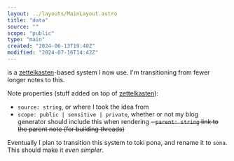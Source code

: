 ```yaml
---
layout: ../layouts/MainLayout.astro
title: "data"
source: ""
scope: "public"
type: "main"
created: "2024-06-13T19:40Z"
modified: "2024-07-16T14:42Z"
---
```


is a [zettelkasten](/zettelkasten)-based system I now use. I'm transitioning from fewer longer notes to this.

Note properties (stuff added on top of [zettelkasten](/zettelkasten)):
- `source: string`, or where I took the idea from
- `scope: public | sensitive | private`, whether or not my blog generator should include this when rendering
~~- `parent: string` link to the parent note (for building threads)~~

Eventually I plan to transition this system to toki pona, and rename it to `sona`. This should make it *even simpler*.